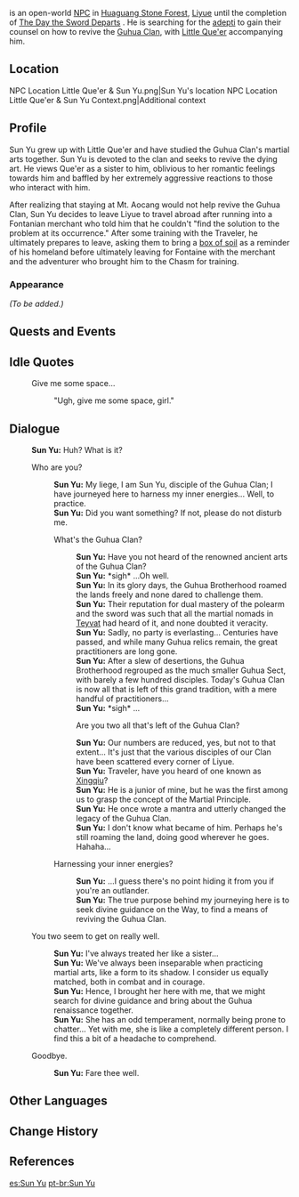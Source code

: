 {{Meta
<!-- REMOVE THIS TEMPLATE AFTER ADDING MISSING INFO -->
|missing_NPC_profile  = yes
}}
{{Character Infobox
|type             = Open-World NPC
|image            = NPC Sun Yu.png
|region           = Liyue
|location         = Liyue
|affiliation      = Guhua Clan
|title            = Guhua Disciple
|voiceEN          = 
}}
{{Lang|'''Sun Yu'''|zh=孙宇|zh_rm=Sūn Yǔ}} is an open-world [[NPC]] in [[Huaguang Stone Forest]], [[Liyue]] until the completion of [[The Day the Sword Departs]] <!--not sure which part-->. He is searching for the [[adepti]] to gain their counsel on how to revive the [[Guhua Clan]], with [[Little Que'er]] accompanying him.

==Location==
<gallery>
NPC Location Little Que'er & Sun Yu.png|Sun Yu's location
NPC Location Little Que'er & Sun Yu Context.png|Additional context
</gallery>

==Profile==
<!-- detailed story/lore information goes here -->
Sun Yu grew up with Little Que'er and have studied the Guhua Clan's martial arts together. Sun Yu is devoted to the clan and seeks to revive the dying art. He views Que'er as a sister to him, oblivious to her romantic feelings towards him and baffled by her extremely aggressive reactions to those who interact with him.

After realizing that staying at Mt. Aocang would not help revive the Guhua Clan, Sun Yu decides to leave Liyue to travel abroad after running into a Fontanian merchant who told him that he couldn't "find the solution to the problem at its occurrence." After some training with the Traveler, he ultimately prepares to leave, asking them to bring a [[Boxful of Homeland Soil|box of soil]] as a reminder of his homeland before ultimately leaving for Fontaine with the merchant and the adventurer who brought him to the Chasm for training.

===Appearance===
''(To be added.)''

==Quests and Events==
{{Quests and Events}}

==Idle Quotes==
{{Dialogue Start}}
: {{DIcon|Idle}} Give me some space...
:: {{A|VO Sun Yu 01.ogg}} "Ugh, give me some space, girl."
{{Dialogue End}}

==Dialogue==
{{Dialogue Start}}
:'''Sun Yu:''' Huh? What is it?
:{{DIcon}} Who are you?
::'''Sun Yu:''' My liege, I am Sun Yu, disciple of the Guhua Clan; I have journeyed here to harness my inner energies... Well, to practice.
::'''Sun Yu:''' Did you want something? If not, please do not disturb me.
::{{DIcon}} What's the Guhua Clan?
:::'''Sun Yu:''' Have you not heard of the renowned ancient arts of the Guhua Clan?
:::'''Sun Yu:''' *sigh* ...Oh well.
:::'''Sun Yu:''' In its glory days, the Guhua Brotherhood roamed the lands freely and none dared to challenge them.
:::'''Sun Yu:''' Their reputation for dual mastery of the polearm and the sword was such that all the martial nomads in [[Teyvat]] had heard of it, and none doubted it veracity.
:::'''Sun Yu:''' Sadly, no party is everlasting... Centuries have passed, and while many Guhua relics remain, the great practitioners are long gone.
:::'''Sun Yu:''' After a slew of desertions, the Guhua Brotherhood regrouped as the much smaller Guhua Sect, with barely a few hundred disciples. Today's Guhua Clan is now all that is left of this grand tradition, with a mere handful of practitioners...
:::'''Sun Yu:''' *sigh* ...
:::{{DIcon}} Are you two all that's left of the Guhua Clan?
:::'''Sun Yu:''' Our numbers are reduced, yes, but not to that extent... It's just that the various disciples of our Clan have been scattered every corner of Liyue.
:::'''Sun Yu:''' Traveler, have you heard of one known as [[Xingqiu]]?
:::'''Sun Yu:''' He is a junior of mine, but he was the first among us to grasp the concept of the Martial Principle.
:::'''Sun Yu:''' He once wrote a mantra and utterly changed the legacy of the Guhua Clan.
:::'''Sun Yu:''' I don't know what became of him. Perhaps he's still roaming the land, doing good wherever he goes. Hahaha...
::{{DIcon}} Harnessing your inner energies?
:::'''Sun Yu:''' ...I guess there's no point hiding it from you if you're an outlander.
:::'''Sun Yu:''' The true purpose behind my journeying here is to seek divine guidance on the Way, to find a means of reviving the Guhua Clan.
:{{DIcon}} You two seem to get on really well.
::'''Sun Yu:''' I've always treated her like a sister...
::'''Sun Yu:''' We've always been inseparable when practicing martial arts, like a form to its shadow. I consider us equally matched, both in combat and in courage.
::'''Sun Yu:''' Hence, I brought her here with me, that we might search for divine guidance and bring about the Guhua renaissance together.
::'''Sun Yu:''' She has an odd temperament, normally being prone to chatter... Yet with me, she is like a completely different person. I find this a bit of a headache to comprehend.
:{{DIcon}} Goodbye.
::'''Sun Yu:''' Fare thee well.
{{Dialogue End}}

==Other Languages==
{{Other Languages
|default_hidden = 1
|en      = Sun Yu
|zhs     = 孙宇
|zhs_rm  = Sūn Yǔ
|zht     = 孫宇
|zht_rm  = Sūn Yǔ
|ja      = 孫宇
|ja_rm   = Son U
|ko      = 손우
|ko_rm   = Son-u
|es      = Sun Yu
|fr      = Sun Yu
|ru      = Сунь Юй
|th      = Sun Yu
|vi      = Sun Yu
|de      = Sun Yu
|id      = Sun Yu
|pt      = Sun Yu
|tr      = Sun Yu
|it      = Sun Yu
}}

==Change History==
{{Change History|1.0}}

==References==
{{Reflist}}

[[es:Sun Yu]]
[[pt-br:Sun Yu]]
